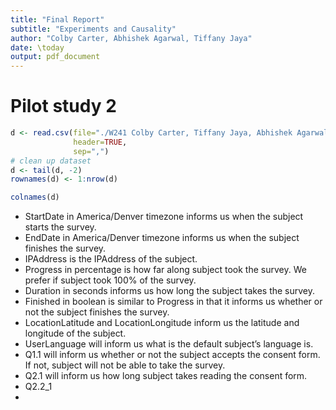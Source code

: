 ```yaml
---
title: "Final Report"
subtitle: "Experiments and Causality"
author: "Colby Carter, Abhishek Agarwal, Tiffany Jaya"
date: \today
output: pdf_document
---
```


# Pilot study 2

```r
d <- read.csv(file="./W241 Colby Carter, Tiffany Jaya, Abhishek Agarwal_April 5, 2018_00.27.csv",
              header=TRUE, 
              sep=",")
# clean up dataset
d <- tail(d, -2)
rownames(d) <- 1:nrow(d)
```

```r
colnames(d)
```

* StartDate in America/Denver timezone informs us when the subject starts the survey.
* EndDate in America/Denver timezone informs us when the subject finishes the survey.
* IPAddress is the IPAddress of the subject.
* Progress in percentage is how far along subject took the survey. We prefer if subject took 100% of the survey.
* Duration in seconds informs us how long the subject takes the survey.
* Finished in boolean is similar to Progress in that it informs us whether or not the subject finishes the survey.
* LocationLatitude and LocationLongitude inform us the latitude and longitude of the subject.
* UserLanguage will inform us what is the default subject's language is.
* Q1.1 will inform us whether or not the subject accepts the consent form. If not, subject will not be able to take the survey.
* Q2.1 will inform us how long subject takes reading the consent form.
* Q2.2_1
* 



